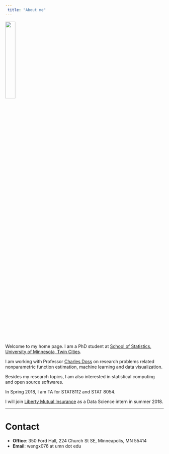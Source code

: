 ```yaml
---
 title: "About me"
---
```

![](pic/wgw.JPG){width=25%}

\ 

Welcome to my home page. I am a PhD student at [School of Statistics, University of Minnesota, Twin Cities](http://www.stat.umn.edu/).

I am working with Professor [Charles Doss](http://users.stat.umn.edu/~cdoss/) on research problems related nonparametric function estimation, machine learning and data visualization.

Besides my research topics, I am also interested in statistical computing and open source softwares.

In Spring 2018, I am TA for STAT8112 and STAT 8054.

I will join [Liberty Mutual Insurance](https://www.libertymutual.com/) as a Data Science intern in summer 2018.

---

# Contact 
* **Office**: 350 Ford Hall, 224 Church St SE, Minneapolis, MN 55414
* **Email**: wengx076 at umn dot edu